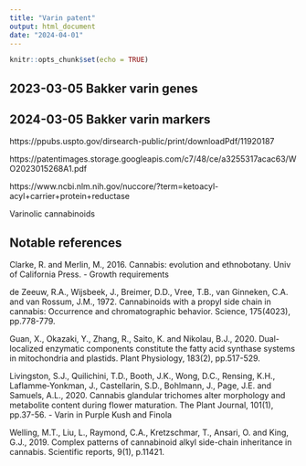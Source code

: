 ```yaml
---
title: "Varin patent"
output: html_document
date: "2024-04-01"
---
```


```r
knitr::opts_chunk$set(echo = TRUE)
```


## 2023-03-05 Bakker varin genes






## 2024-03-05 Bakker varin markers

https://ppubs.uspto.gov/dirsearch-public/print/downloadPdf/11920187

https://patentimages.storage.googleapis.com/c7/48/ce/a3255317acac63/WO2023015268A1.pdf

https://www.ncbi.nlm.nih.gov/nuccore/?term=ketoacyl-acyl+carrier+protein+reductase



Varinolic cannabinoids



## Notable references

Clarke, R. and Merlin, M., 2016. Cannabis: evolution and ethnobotany. Univ of California Press.
- Growth requirements


de Zeeuw, R.A., Wijsbeek, J., Breimer, D.D., Vree, T.B., van Ginneken, C.A. and van Rossum, J.M., 1972. Cannabinoids with a propyl side chain in cannabis: Occurrence and chromatographic behavior. Science, 175(4023), pp.778-779.


Guan, X., Okazaki, Y., Zhang, R., Saito, K. and Nikolau, B.J., 2020. Dual-localized enzymatic components constitute the fatty acid synthase systems in mitochondria and plastids. Plant Physiology, 183(2), pp.517-529.


Livingston, S.J., Quilichini, T.D., Booth, J.K., Wong, D.C., Rensing, K.H., Laflamme‐Yonkman, J., Castellarin, S.D., Bohlmann, J., Page, J.E. and Samuels, A.L., 2020. Cannabis glandular trichomes alter morphology and metabolite content during flower maturation. The Plant Journal, 101(1), pp.37-56.
- Varin in Purple Kush and Finola


Welling, M.T., Liu, L., Raymond, C.A., Kretzschmar, T., Ansari, O. and King, G.J., 2019. Complex patterns of cannabinoid alkyl side-chain inheritance in cannabis. Scientific reports, 9(1), p.11421.








